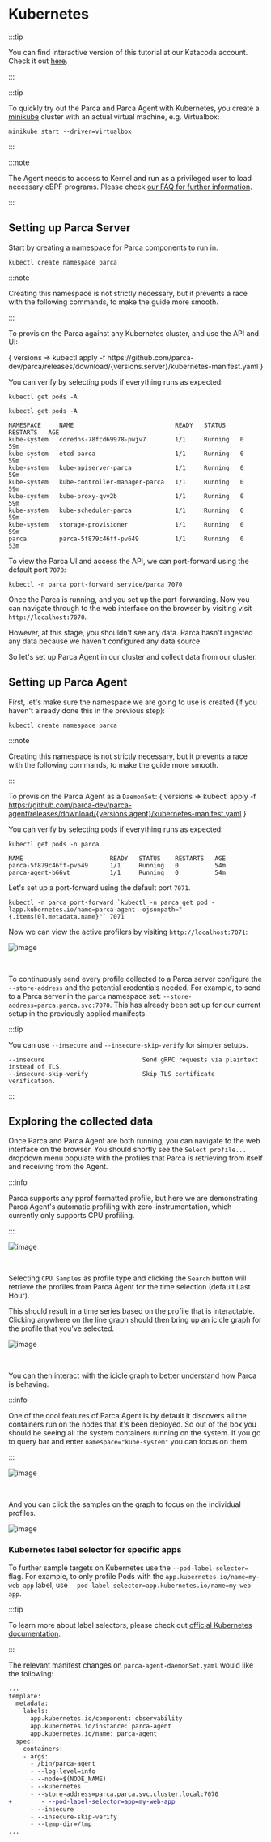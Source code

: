 # Kubernetes


:::tip

You can find interactive version of this tutorial at our Katacoda account. Check it out [here](https://www.katacoda.com/parca/scenarios/kubernetes).

:::

:::tip

To quickly try out the Parca and Parca Agent with Kubernetes, you create a [minikube](https://minikube.sigs.k8s.io/docs/) cluster with an actual virtual machine, e.g. Virtualbox:

```shell
minikube start --driver=virtualbox
```

:::

:::note

The Agent needs to access to Kernel and run as a privileged user to load necessary eBPF programs. Please check [our FAQ for further information](/docs/faq#since-parca-agent-has-to-run-as-root-for-ebpf-what-are-the-security-considerations).

:::

## Setting up Parca Server

Start by creating a namespace for Parca components to run in.

```shell
kubectl create namespace parca
```

:::note

Creating this namespace is not strictly necessary, but it prevents a race with the following commands, to make the guide more smooth.

:::

To provision the Parca against any Kubernetes cluster, and use the API and UI:

<WithVersions language="bash">
  { versions =>
    <CodeBlock className="language-bash">
      kubectl apply -f https://github.com/parca-dev/parca/releases/download/{versions.server}/kubernetes-manifest.yaml
    </CodeBlock>
  }
</WithVersions>

You can verify by selecting pods if everything runs as expected:
```shell
kubectl get pods -A
```

```shell
kubectl get pods -A

NAMESPACE     NAME                            READY   STATUS    RESTARTS   AGE
kube-system   coredns-78fcd69978-pwjv7        1/1     Running   0          59m
kube-system   etcd-parca                      1/1     Running   0          59m
kube-system   kube-apiserver-parca            1/1     Running   0          59m
kube-system   kube-controller-manager-parca   1/1     Running   0          59m
kube-system   kube-proxy-qvv2b                1/1     Running   0          59m
kube-system   kube-scheduler-parca            1/1     Running   0          59m
kube-system   storage-provisioner             1/1     Running   0          59m
parca         parca-5f879c46ff-pv649          1/1     Running   0          53m
```

To view the Parca UI and access the API, we can port-forward using the default port `7070`:
```
kubectl -n parca port-forward service/parca 7070
```

Once the Parca is running, and you set up the port-forwarding. Now you can navigate through to the web interface on the browser by visiting visit `http://localhost:7070`.

However, at this stage, you shouldn't see any data. Parca hasn't ingested any data because we haven't configured any data source.

So let's set up Parca Agent in our cluster and collect data from our cluster.

## Setting up Parca Agent

First, let's make sure the namespace we are going to use is created (if you haven't already done this in the previous step):

```shell
kubectl create namespace parca
```

:::note

Creating this namespace is not strictly necessary, but it prevents a race with the following commands, to make the guide more smooth.

:::

To provision the Parca Agent as a `DaemonSet`:
<WithVersions language="bash">
  { versions =>
    <CodeBlock className="language-bash">
      kubectl apply -f https://github.com/parca-dev/parca-agent/releases/download/{versions.agent}/kubernetes-manifest.yaml
    </CodeBlock>
  }
</WithVersions>

You can verify by selecting pods if everything runs as expected:

```shell
kubectl get pods -n parca

NAME                        READY   STATUS    RESTARTS   AGE
parca-5f879c46ff-pv649      1/1     Running   0          54m
parca-agent-b66vt           1/1     Running   0          54m
```

Let's set up a port-forward using the default port `7071`.
```
kubectl -n parca port-forward `kubectl -n parca get pod -lapp.kubernetes.io/name=parca-agent -ojsonpath="{.items[0].metadata.name}"` 7071
```

Now we can view the active profilers by visiting `http://localhost:7071`:
<BrowserWindow>

![image](../static/img/tutorial/active_profilers.png)

</BrowserWindow>

<br/>

To continuously send every profile collected to a Parca server configure the `--store-address` and the potential credentials needed.
For example, to send to a Parca server in the `parca` namespace set: `--store-address=parca.parca.svc:7070`.
This has already been set up for our current setup in the previously applied manifests.

:::tip

You can use `--insecure` and `--insecure-skip-verify` for simpler setups.

``` shell
--insecure                           Send gRPC requests via plaintext instead of TLS.
--insecure-skip-verify               Skip TLS certificate verification.
```

:::

## Exploring the collected data

Once Parca and Parca Agent are both running, you can navigate to the web interface on the browser.
You should shortly see the `Select profile...` dropdown menu populate with the profiles that Parca is retrieving from itself and receiving from the Agent.

:::info

Parca supports any pprof formatted profile, but here we are demonstrating Parca Agent's automatic profiling with zero-instrumentation, which currently only supports CPU profiling.

:::
<BrowserWindow>

![image](../static/img/tutorial/profile_type_dropdown_selected.png)

</BrowserWindow>

<br/>

Selecting `CPU Samples` as profile type and clicking the `Search` button will retrieve the profiles from Parca Agent for the time selection (default Last Hour).

This should result in a time series based on the profile that is interactable.
Clicking anywhere on the line graph should then bring up an icicle graph for the profile that you've selected.

<BrowserWindow>

![image](../static/img/tutorial/cpu_sample_count_select.png)

</BrowserWindow>

<br/>

You can then interact with the icicle graph to better understand how Parca is behaving.

:::info

One of the cool features of Parca Agent is by default it discovers all the containers run on the nodes that it's been deployed.
So out of the box you should be seeing all the system containers running on the system.
If you go to query bar and enter `namespace="kube-system"` you can focus on them.

:::

<BrowserWindow>

![image](../static/img/tutorial/query_range_kube_system.png)

</BrowserWindow>

<br/>

And you can click the samples on the graph to focus on the individual profiles.

<BrowserWindow>

![image](../static/img/tutorial/query_kube_controller_manager.png)

</BrowserWindow>


### Kubernetes label selector for specific apps

To further sample targets on Kubernetes use the `--pod-label-selector=` flag.
For example, to only profile Pods with the `app.kubernetes.io/name=my-web-app` label, use `--pod-label-selector=app.kubernetes.io/name=my-web-app`.

:::tip

To learn more about label selectors, please check out [official Kubernetes documentation](https://kubernetes.io/docs/concepts/overview/working-with-objects/labels/#label-selectors).

:::

The relevant manifest changes on `parca-agent-daemonSet.yaml` would like the following:
```diff
...
template:
  metadata:
    labels:
      app.kubernetes.io/component: observability
      app.kubernetes.io/instance: parca-agent
      app.kubernetes.io/name: parca-agent
  spec:
    containers:
    - args:
      - /bin/parca-agent
      - --log-level=info
      - --node=$(NODE_NAME)
      - --kubernetes
      - --store-address=parca.parca.svc.cluster.local:7070
+        - --pod-label-selector=app=my-web-app
      - --insecure
      - --insecure-skip-verify
      - --temp-dir=/tmp
...
```
